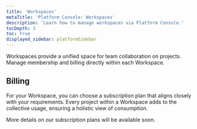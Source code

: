 ```yaml
---
title: 'Workspaces'
metaTitle: 'Platform Console: Workspaces'
description: 'Learn how to manage workspaces via Platform Console.'
tocDepth: 3
toc: true
displayed_sidebar: platformSidebar
---
```

<head>
    <title>{frontMatter.metaTitle}</title>
</head>

<TopBlock>

Workspaces provide a unified space for team collaboration on projects. Manage membership and billing directly within each Workspace.

</TopBlock>

## Billing

For your Workspace, you can choose a subscription plan that aligns closely with your requirements. Every project within a Workspace adds to the collective usage, ensuring a holistic view of consumption.

More details on our subscription plans will be available soon.
